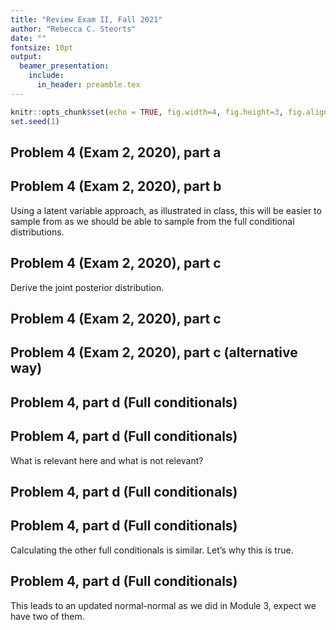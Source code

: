 ```yaml
---
title: "Review Exam II, Fall 2021"
author: "Rebecca C. Steorts"
date: ""
fontsize: 10pt
output: 
  beamer_presentation:
    include:
      in_header: preamble.tex
---
```


```r
knitr::opts_chunk$set(echo = TRUE, fig.width=4, fig.height=3, fig.align="center")
set.seed(1)
```


## Problem 4 (Exam 2, 2020), part a

\begin{align}
&p(y_{1:n} \mid z_i, \theta_i, \sigma_i^2)\\
&\propto 
\prod_i \{
N(y_i \mid \theta_1, \sigma_1^2) I(Z_i = 0) 
+
N(y_i \mid \theta_2, \sigma_2^2) I(Z_i = 1) 
 \}\\
 &\propto 
\prod_i \{
N(y_i \mid \theta_1, \sigma_1^2) p
+
N(y_i \mid \theta_2, \sigma_2^2) (1-p) 
 \}\\
&\propto 
\prod_{i=1}^n  \{
N(y_i \mid \theta_{Z_i}, \sigma^2_{Z_i}) P(Z_i \mid p) 
 \}
\end{align}


## Problem 4 (Exam 2, 2020), part b

Using a latent variable approach, as illustrated in class, this will be easier to sample from as we should be able to sample from the full conditional distributions.


## Problem 4 (Exam 2, 2020), part c


Derive the joint posterior distribution. 


## Problem 4 (Exam 2, 2020), part c


\begin{align}
& p(p, \theta_1, \theta_2, \sigma_1^2, \sigma_2^2, Z, p \mid y_{1:n})\\
\propto
& p(p, \theta_1, \theta_2, \sigma_1^2, \sigma_2^2, Z, y_{1:n}) \\
& \propto p(y_{1:n} \mid z_i, \theta_i, \sigma_i^2) \\
& p(\theta_1 \mid \mu, \tau^2) p(\theta_2 \mid \mu, \tau^2) \\
& p(\sigma_1^2 \mid v/2, v\gamma^2/2) p(\sigma_2^2 \mid v/2, v\gamma^2/2)\\
& p(p \mid a,b) \times p(Z_i \mid p)
\end{align}

## Problem 4 (Exam 2, 2020), part c (alternative way)

\begin{align}
& p(p, \theta_1, \theta_2, \sigma_1^2, \sigma_2^2, Z, p \mid y_{1:n})\\
\propto
& \prod_{i=1}^n  \{
N(y_i \mid \theta_{Z_i}, \sigma_{Z_i^2}) P(Z_i \mid p) 
 \}\\
& \prod_{j=1}^2 \{
N(\theta_j \mid \mu, \tau^2) \times IG(\sigma_j^2 \mid v/2, v\gamma^2/2)
\} \\
&\times \text{Beta}(p \mid a,b)\\
& \times \text{Bernoulli}(Z_i \mid p)
\end{align}

## Problem 4, part d (Full conditionals)

\begin{align}
p(p \mid z) \propto
& p(p, \theta_1, \theta_2, \sigma_1^2, \sigma_2^2, Z, p \mid y_{1:n})\\
\propto
& p(p, \theta_1, \theta_2, \sigma_1^2, \sigma_2^2, Z, y_{1:n}) \\
& \propto p(y_{1:n} \mid z_i, \theta_i, \sigma_i^2) \\
& p(\theta_1 \mid \mu, \tau^2) p(\theta_2 \mid \mu, \tau^2) \\
& p(\sigma_1^2 \mid v/2, v\gamma^2/2) p(\sigma_2^2 \mid v/2, v\gamma^2/2)\\
& p(p \mid a,b) \\
& \propto \prod_{i=1}^n  \{
N(y_i \mid \theta_{Z_i}, \sigma_{Z_i^2}) P(Z_i \mid p) 
 \}\\
&  \prod_{j=1}^2 \{
N(\theta_j \mid \mu, \tau^2) \times IG(\sigma_j^2 \mid v/2, v\gamma^2/2)
\} \\
&\times \text{Beta}(p \mid a,b) \times \times \text{Bernoulli}(Z_i \mid p)
\end{align}

## Problem 4, part d (Full conditionals)

What is relevant here and what is not relevant? 

\textcolor{blue}{Goal: We want to identify terms that we can drop that do not depend on our random variable. We repeat this process again and again! }

## Problem 4, part d (Full conditionals)

\begin{align}
p(p \mid z_i) 
& \propto \prod_{i=1}^n  \{
N(y_i \mid \theta_{Z_i}, \sigma_{Z_i^2}) P(Z_i \mid p) 
 \}\\
&  \prod_{j=1}^2 \{
N(\theta_j \mid \mu, \tau^2) \times IG(\sigma_j^2 \mid v/2, v\gamma^2/2)
\} \\
&\times \text{Beta}(p \mid a,b) \times Bernoulli(Z_i \mid p)\\
&\propto
 \text{Bernoulli}(Z_i \mid p) \times \text{Beta}(p \mid a,b)
\end{align}

\textcolor{blue}{This will be an updated Beta distribution just like in Module 7, part III of the in class notes.}

## Problem 4, part d (Full conditionals)

Calculating the other full conditionals is similar. Let's why this is true.  

## Problem 4, part d (Full conditionals)

\begin{align}
p(\theta_j \mid \theta_{-j}, y_{1:n}, z, p) 
& \propto \prod_{i=1}^n  \{
N(y_i \mid \theta_{Z_i}, \sigma_{Z_i^2}) P(Z_i \mid p) 
 \}\\
&  \prod_{j=1}^2 \{
N(\theta_j \mid \mu, \tau^2) \times IG(\sigma_j^2 \mid v/2, v\gamma^2/2)
\} \\
&\times \text{Beta}(p \mid a,b) \times \text{Bernoulli} (Z_i \mid p)\\
&\propto \prod_{i:{Z_i=j}}  \{
N(y_i \mid \theta_j, \sigma_j^2) N(\theta_j \mid \mu,\tau^2)
 \}\\
\end{align}

This leads to an updated normal-normal as we did in Module 3, expect we have two of them. 




